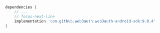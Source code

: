```groovy
dependencies {
    // ...
    // focus-next-line
    implementation 'com.github.web3auth:web3auth-android-sdk:9.0.4'
}
```
